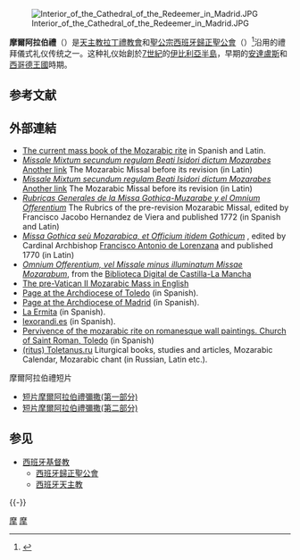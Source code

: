 [[File:Interior_of_the_Cathedral_of_the_Redeemer_in_Madrid.JPG|thumb]]

'''摩爾阿拉伯禮'''（{{lang-en|Mozarabic Rite}}）是[[天主教|天主教]][[拉丁禮教會|拉丁禮教會]]和[[聖公宗|聖公宗]][[西班牙歸正聖公會|西班牙歸正聖公會]]（{{lang|en|The Reformed Episcopal Church of Spain}}）<ref>{{Cite web |url=http://justus.anglican.org/resources/bcp/Spain/index.htm |title=Liturgy of the Spanish Reformed Episcopal Church (1954) |access-date=2013-12-09 |archive-date=2017-07-22 |archive-url=https://web.archive.org/web/20170722012938/http://justus.anglican.org/resources/bcp/Spain/index.htm |dead-url=no }}</ref>沿用的禮拜儀式礼仪传统之一。这种礼仪始創於[[7世紀|7世紀]]的[[伊比利亞半島|伊比利亞半島]]，早期的[[安達盧斯|安達盧斯]]和[[西哥德王國|西哥德王國]]時期。

== 参考文献 ==
{{Reflist}}

==外部連結==
* [http://www.mercaba.org/LITURGIA/Mozarabe/cartel_rito_hispanomozarabe.htm The current mass book of the Mozarabic rite] {{Wayback|url=http://www.mercaba.org/LITURGIA/Mozarabe/cartel_rito_hispanomozarabe.htm |date=20210211235111 }} in Spanish and Latin.
*[http://books.google.com/books?vid=OCLC44008910&id=mr8PAAAAIAAJ&pg=RA3-PA1&lpg=RA3-PA1&dq=missale&as_brr=1#PRA2-PA1,M1 '' Missale Mixtum secundum regulam Beati Isidori dictum Mozarabes''] {{Wayback|url=http://books.google.com/books?vid=OCLC44008910&id=mr8PAAAAIAAJ&pg=RA3-PA1&lpg=RA3-PA1&dq=missale&as_brr=1#PRA2-PA1,M1 |date=20140622081150 }} [http://books.google.com/books?vid=0Jz2x1lxPo7uO6xDdC5QxY&id=tRCtEGo_VvsC&pg=RA84-PA1&lpg=RA84-PA1&dq=missale&as_brr=1#PPA7,M1 Another link] {{Wayback|url=http://books.google.com/books?vid=0Jz2x1lxPo7uO6xDdC5QxY&id=tRCtEGo_VvsC&pg=RA84-PA1&lpg=RA84-PA1&dq=missale&as_brr=1#PPA7,M1 |date=20140622074431 }} The Mozarabic Missal before its revision (in Latin)
*[http://books.google.com/books?vid=OCLC44008910&id=mr8PAAAAIAAJ&pg=RA3-PA1&lpg=RA3-PA1&dq=missale&as_brr=1#PRA2-PA1,M1 '' Missale Mixtum secundum regulam Beati Isidori dictum Mozarabes''] {{Wayback|url=http://books.google.com/books?vid=OCLC44008910&id=mr8PAAAAIAAJ&pg=RA3-PA1&lpg=RA3-PA1&dq=missale&as_brr=1#PRA2-PA1,M1 |date=20140622081150 }} [http://books.google.com/books?vid=0Jz2x1lxPo7uO6xDdC5QxY&id=tRCtEGo_VvsC&pg=RA84-PA1&lpg=RA84-PA1&dq=missale&as_brr=1#PPA7,M1 Another link] {{Wayback|url=http://books.google.com/books?vid=0Jz2x1lxPo7uO6xDdC5QxY&id=tRCtEGo_VvsC&pg=RA84-PA1&lpg=RA84-PA1&dq=missale&as_brr=1#PPA7,M1 |date=20140622074431 }} The Mozarabic Missal before its revision (in Latin)
* [http://books.google.com/books?id=xdoGAAAAQAAJ&pg=PR7&dq=Rubricas+generales+muzarabe#PPP1,M1 ''Rubricas Generales de la Missa Gothica-Muzarabe y el Omnium Offerentium''] {{Wayback|url=http://books.google.com/books?id=xdoGAAAAQAAJ&pg=PR7&dq=Rubricas+generales+muzarabe#PPP1,M1 |date=20200522154100 }} The Rubrics of the pre-revision Mozarabic Missal, edited by Francisco Jacobo Hernandez de Viera and published 1772 (in Spanish and Latin)
* [http://books.google.com/books?id=wdoGAAAAQAAJ&printsec=frontcover&dq=Missa+Gothica+se%C3%B9+Mozarabica,+et+officium+itidem+Gothicum&as_brr=1#v=onepage&q=&f=false ''Missa Gothica seù Mozarabica, et Officium itidem Gothicum''] {{Wayback|url=http://books.google.com/books?id=wdoGAAAAQAAJ&printsec=frontcover&dq=Missa+Gothica+se%C3%B9+Mozarabica,+et+officium+itidem+Gothicum&as_brr=1#v=onepage&q=&f=false |date=20140622073023 }}, edited by Cardinal Archbishop [[Francisco_Antonio_de_Lorenzana|Francisco Antonio de Lorenzana]] and published 1770 (in Latin)
* [https://web.archive.org/web/20091217043722/http://bidicam.jccm.es/i18n/catalogo_imagenes/grupo.cmd?path=10641 ''Omnium Offerentium, vel Missale minus illuminatum Missae Mozarabum''], from the [http://bidicam.jccm.es/ Biblioteca Digital de Castilla-La Mancha]
*[https://web.archive.org/web/20120926064928/http://www.allmercifulsavior.com/Liturgy/Mozarabic.html The pre-Vatican II Mozarabic Mass in English]
* [http://www.architoledo.org/informacion/mozarabe.htm Page at the Archdiocese of Toledo] {{Wayback|url=http://www.architoledo.org/informacion/mozarabe.htm |date=20060613210934 }} (in Spanish).
* [https://web.archive.org/web/20070311002916/http://www.archimadrid.es/sanisidro/mozarabe.htm Page at the Archdiocese of Madrid] (in Spanish).
* [https://web.archive.org/web/20091219010028/http://usuarios.lycos.es/sinelabe/index-0.htm La Ermita] (in Spanish).
* [https://web.archive.org/web/20130721205911/http://www.lexorandi.es/Hispano-Mozarabe.htm lexorandi.es] (in Spanish).
* [http://www.circuloromanico.com/index.php?menu_id=5&jera_id=2364&page_id=1877 Pervivence of the mozarabic rite on romanesque wall paintings. Church of Saint Roman, Toledo] {{Wayback|url=http://www.circuloromanico.com/index.php?menu_id=5&jera_id=2364&page_id=1877 |date=20131226054315 }} (in Spanish)
* [http://www.toletanus.ru (ritus) Toletanus.ru] {{Wayback|url=http://www.toletanus.ru/ |date=20210224171038 }} Liturgical books, studies and articles, Mozarabic Calendar, Mozarabic chant (in Russian, Latin etc.).

; 摩爾阿拉伯禮短片
*[http://www.youtube.com/watch?v=2tXl5yMxwZU 短片摩爾阿拉伯禮彌撒(第一部分)] {{Wayback|url=http://www.youtube.com/watch?v=2tXl5yMxwZU |date=20210309060848 }}
*[http://www.youtube.com/watch?v=M_UbhqEwxao 短片摩爾阿拉伯禮彌撒(第二部分)] {{Wayback|url=http://www.youtube.com/watch?v=M_UbhqEwxao |date=20210318143519 }}

== 参见 ==
* [[西班牙基督教|西班牙基督教]]
** [[西班牙歸正聖公會|西班牙歸正聖公會]]
** [[西班牙天主教|西班牙天主教]]

{{-}}
{{基督教页脚}}
{{天主教}}

[[Category:天主教禮拜儀式禮儀|摩]]
[[Category:基督教禮拜儀式禮儀|摩]]